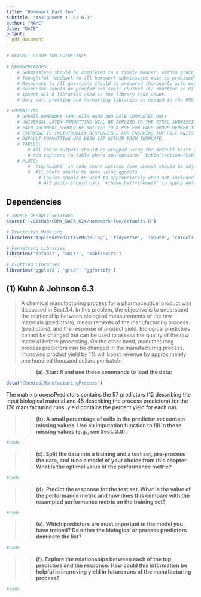 ```yaml
---
title: "Homework Part Two"
subtitle: "Assignment 1: KJ 6.3"
author: "NAME"
date: "DATE"
output: 
  pdf_document
---
```


```r
# README: GROUP TWO GUIDELINES

# MEAT&POTATOES:
    # Submissions should be completed in a timely manner, within group internal deadlines. 
    # Thoughtful feedback to all homework submissions must be provided in order to compile work. 
    # Responses to all questions should be answered thoroughly with explanations. 
    # Responses should be proofed and spell checked (F7 shortcut in R) upon completion. 
    # Insert all R libraries used in the library code chunk.
    # Only call plotting and formatting libraries as needed in the RMD to compile assignment 

# FORMATTING
    # UPDATE HOMEWORK YAML WITH NAME AND DATE COMPLETED ONLY 
    # UNIVERSAL LATEX FORMATTING WILL BE APPLIED TO THE FINAL SUBMISSION TO ENSURE EVERYONE                               CAN COMPILE DOCUMENT ON THEIR MACHINE
    # EACH DOCUMENT SHOULD BE KNITTED TO A PDF FOR EACH GROUP MEMBER TO REVIEW.
    # EVERYONE IS INDIVIDUALLY RESPONSIBLE FOR ENSURING THE FILE KNITS PROPERLY. 
    # DEFAULT FORMATTING HAS BEEN SET WITHIN EACH TEMPLATE.  
    # TABLES: 
        # All table outputs should be wrapped using the default knitr and kable_styling settings:                             `%>% kable() %>% kable_styling() %>% row_spec()`
        # Add captions to table where appropriate: `kable(caption="CAPTION")`
    # PLOTS:
        # `fig.height` in code chunk options (see above) should be adjusted to larger size when needed (default=3)
        #  All plots should be done using ggplots 
            # Lables should be used to appropriately when not included default graph:                                             `+labs(title="", subtitle="", x="", y="")`
            # All plots should call `+theme_bw()+theme()` to apply default settings
```

## Dependencies 

```r
# SOURCE DEFAULT SETTINGS
source('~/GitHub/CUNY_DATA_624/Homework-Two/defaults.R')
```

```r
# Predicitve Modeling
libraries('AppliedPredictiveModeling', 'tidyverse', 'impute', 'caTools', 'pls')

# Formatting Libraries
libraries('default', 'knitr', 'kableExtra')

# Plotting Libraries
libraries('ggplot2', 'grid', 'ggfortify')
```

## (1) Kuhn & Johnson 6.3

> A chemical manufacturing process for a pharmaceutical product was discussed in Sect.1.4. In this problem, the objective is to understand the relationship between biological measurements of the raw materials (predictors), measurements of the manufacturing process (predictors), and the response of product yield. Biological predictors cannot be changed but can be used to assess the quality of the raw material before processing. On the other hand, manufacturing process predictors can be changed in the manufacturing process. Improving product yield by 1% will boost revenue by approximately one hundred thousand dollars per batch:

>> **(a). Start R and use these commands to load the data:**

```r
data("ChemicalManufacturingProcess")
```

The matrix processPredictors contains the 57 predictors (12 describing the input biological material and 45 describing the process predictors) for the 176 manufacturing runs. yield contains the percent yield for each run. 

>> **(b). A small percentage of cells in the predictor set contain missing values. Use an imputation function to fill in these missing values (e.g., see Sect. 3.8). **

```r
#code
```

>> **(c). Split the data into a training and a test set, pre-process the data, and tune a model of your choice from this chapter. What is the optimal value of the performance metric? **

```r
#code
```

>> **(d). Predict the response for the test set. What is the value of the performance metric and how does this compare with the resampled performance metric on the training set? **

```r
#code
```

>> **(e). Which predictors are most important in the model you have trained? Do either the biological or process predictors dominate the list?** 

```r
#code
```

>> **(f). Explore the relationships between each of the top predictors and the response. How could this information be helpful in improving yield in future runs of the manufacturing process?**

```r
#code
```
